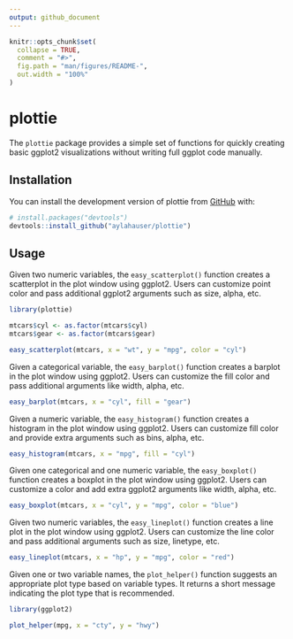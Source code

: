 ```yaml
---
output: github_document
---
```


<!-- README.md is generated from README.Rmd. Please edit that file -->

```r
knitr::opts_chunk$set(
  collapse = TRUE,
  comment = "#>",
  fig.path = "man/figures/README-",
  out.width = "100%"
)
```

# plottie

<!-- badges: start -->
<!-- badges: end -->

The `plottie` package provides a simple set of functions for quickly creating basic ggplot2 visualizations without writing full ggplot code manually.

## Installation

You can install the development version of plottie from [GitHub](https://github.com/) with:

``` r
# install.packages("devtools")
devtools::install_github("aylahauser/plottie")
```

## Usage

Given two numeric variables, the `easy_scatterplot()` function creates a scatterplot in the plot window using ggplot2.
Users can customize point color and pass additional ggplot2 arguments such as size, alpha, etc.

```r
library(plottie)

mtcars$cyl <- as.factor(mtcars$cyl)
mtcars$gear <- as.factor(mtcars$gear)

easy_scatterplot(mtcars, x = "wt", y = "mpg", color = "cyl")
```

Given a categorical variable, the `easy_barplot()` function creates a barplot in the plot window using ggplot2.
Users can customize the fill color and pass additional arguments like width, alpha, etc.

```r
easy_barplot(mtcars, x = "cyl", fill = "gear")
```

Given a numeric variable, the `easy_histogram()` function creates a histogram in the plot window using ggplot2.
Users can customize fill color and provide extra arguments such as bins, alpha, etc.

```r
easy_histogram(mtcars, x = "mpg", fill = "cyl")
```

Given one categorical and one numeric variable, the `easy_boxplot()` function creates a boxplot in the plot window using ggplot2.
Users can customize a color and add extra ggplot2 arguments like width, alpha, etc.

```r
easy_boxplot(mtcars, x = "cyl", y = "mpg", color = "blue")
```

Given two numeric variables, the `easy_lineplot()` function creates a line plot in the plot window using ggplot2.
Users can customize the line color and pass additional arguments such as size, linetype, etc.

```r
easy_lineplot(mtcars, x = "hp", y = "mpg", color = "red")
```

Given one or two variable names, the `plot_helper()` function suggests an appropriate plot type based on variable types.
It returns a short message indicating the plot type that is recommended.

```r
library(ggplot2)

plot_helper(mpg, x = "cty", y = "hwy")
```

